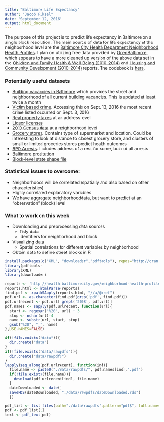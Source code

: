```yaml
---
title: "Baltimore Life Expectancy"
author: "Jacob Fiksel"
date: "September 12, 2016"
output: html_document
---
```

The purpose of this project is to predict life expectancy in Baltimore on a single block resolution. The main source of data for life expectancy at the neighborhood level are the [Baltimore City Health Department Neighborhood Health Profiles](http://health.baltimorecity.gov/node/231). I plan on utilizing free data provided by [OpenBaltimore](https://data.baltimorecity.gov), which appears to have a more cleaned up version of the above data set in the [Children and Family Health & Well-Being (2010-2014)](https://data.baltimorecity.gov/Neighborhoods/Children-and-Family-Health-Well-Being-2010-2014-/rtbq-mnni) and [Housing and Community Development (2010-2014)](https://data.baltimorecity.gov/Neighborhoods/Housing-and-Community-Development-2010-2014-/mvvs-32jm) reports. The codebook is [here](https://data.baltimorecity.gov/Neighborhoods/BNIA-Vital-Signs-Codebook/ryvy-9zw6). 

### Potentially useful datasets

* [Building vacancies in Baltimore](https://data.baltimorecity.gov/Housing-Development/Vacant-Buildings/qqcv-ihn5) which provides the street and neighborhood of all current building vacancies. This is updated at least twice a month
* [Victim based crime](https://data.baltimorecity.gov/Public-Safety/BPD-Part-1-Victim-Based-Crime-Data/wsfq-mvij). Accessing this on Sept. 13, 2016 the most recent crime listed occurred on Sept. 3, 2016
* [Real property taxes](https://data.baltimorecity.gov/Financial/Real-Property-Taxes/27w9-urtv) at an address level
* [Liquor licenses](https://data.baltimorecity.gov/City-Services/Liquor-Licenses/xv8d-bwgi)
* [2010 Census data](https://data.baltimorecity.gov/Neighborhoods/Census-Demographics-2010/cix3-h4cy) at a neighborhood level
* [Grocery stores](https://data.baltimorecity.gov/Health/Grocery-Stores/uuwk-975y). Contains type of supermarket and location. Could be interesting to look at distance to closest grocery store, and clusters of small or limited groceries stores predict health outcomes
* [BPD Arrests](https://data.baltimorecity.gov/Public-Safety/BPD-Arrests/n29z-hvc9). Includes address of arrest for some, but not all arrests
* [Baltimore prositution](https://data.baltimorecity.gov/Public-Safety/Prostitution-in-Baltimore-City/hky9-jqjm)
* [Block-level state shape file](https://www.nhgis.org)

### Statistical issues to overcome:

* Neighborhoods will be correlated (spatially and also based on other characteristics)
* Highly correlated explanatory variables
* We have aggregate neighborhooddata, but want to predict at an "observation" (block) level

### What to work on this week

* Downloading and preprocessing data sources 
    + Tidy data
    + Identifiers for neighborhood and block
* Visualizing data
    + Spatial correlations for different variables by neighborhood
* Obtain data to define street blocks in R
```r
install.packages(c("XML", "downloader","pdftools"), repos="http://cran.rstudio.com/")
library(pdftools)
library(XML)
library(downloader)
```


```r
reports <- 'http://health.baltimorecity.gov/neighborhood-health-profile-reports'
reports.html <- htmlParse(reports)
find.pdf <- xpathSApply(reports.html, "//a/@href")
pdf.url <- as.character(find.pdf[grep('pdf', find.pdf)])
pdf.urlrecent <- pdf.url[!grepl('2008', pdf.url)]
pdf.names <- sapply(pdf.urlrecent, function(url){
  start <- regexpr("%20", url) + 3 
  stop <- nchar(url)-4
  name <- substr(url, start, stop)
  gsub("%20", "_", name)
},USE.NAMES=FALSE)

if(!file.exists("data")){
  dir.create("data")
}
if(!file.exists("data/rawpdfs")){
  dir.create("data/rawpdfs")
}
lapply(seq_along(pdf.urlrecent), function(ind){
  file.name <- paste0("./data/rawpdfs/", pdf.names[ind],".pdf")
  if(!file.exists(file.name)){
    download(pdf.urlrecent[ind], file.name)
  }
  dateDownloaded <- date()
  saveRDS(dateDownloaded, "./data/rawpdfs/dateDownloaded.rds")
  })
```

```r
pdf_list <- list.files(path="./data/rawpdfs",pattern="pdf$", full.names=TRUE)
pdf <- pdf_list[1]
text <- pdf_text(pdf)
```
